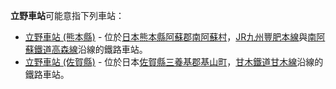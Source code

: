 {{noteTA
|T=zh-tw:立野車站;zh-hk:立野站;zh-cn:立野站;
|1=zh-tw:立野車站;zh-hk:立野站;zh-cn:立野站;
}}
'''立野車站'''可能意指下列車站：
* [[立野車站_(熊本縣)|立野車站 (熊本縣)]] - 位於[[日本|日本]][[熊本縣|熊本縣]][[阿蘇郡|阿蘇郡]][[南阿蘇村|南阿蘇村]]，[[JR九州|JR九州]][[豐肥本線|豐肥本線]]與[[南阿蘇鐵道|南阿蘇鐵道]][[高森線|高森線]]沿線的鐵路車站。
* [[立野車站_(佐賀縣)|立野車站 (佐賀縣)]] - 位於日本[[佐賀縣|佐賀縣]][[三養基郡|三養基郡]][[基山町|基山町]]，[[甘木鐵道|甘木鐵道]][[甘木線|甘木線]]沿線的鐵路車站。

{{disambig|Cat=四字车站名消歧义}}